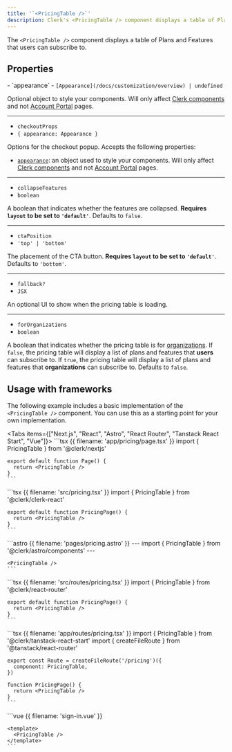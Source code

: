 ```yaml
---
title: '`<PricingTable />`'
description: Clerk's <PricingTable /> component displays a table of Plans and Features that users can subscribe to.
---
```


The `<PricingTable />` component displays a table of Plans and Features that users can subscribe to.

## Properties

<Properties>
  - `appearance`
  - <code>[Appearance](/docs/customization/overview) | undefined</code>

  Optional object to style your components. Will only affect [Clerk components](/docs/components/overview) and not [Account Portal](/docs/account-portal/overview) pages.

  ---

  - `checkoutProps`
  - `{ appearance: Appearance }`

  Options for the checkout popup. Accepts the following properties:

  - [`appearance`](/docs/customization/overview): an object used to style your components. Will only affect [Clerk components](/docs/components/overview) and not [Account Portal](/docs/account-portal/overview) pages.

  ---

  - `collapseFeatures`
  - `boolean`

  A boolean that indicates whether the features are collapsed. **Requires `layout` to be set to `'default'`**. Defaults to `false`.

  ---

  - `ctaPosition`
  - `'top' | 'bottom'`

  The placement of the CTA button. **Requires `layout` to be set to `'default'`**. Defaults to `'bottom'`.

  ---

  - `fallback?`
  - `JSX`

  An optional UI to show when the pricing table is loading.

  ---

  - `forOrganizations`
  - `boolean`

  A boolean that indicates whether the pricing table is for [organizations](/docs/organizations/overview). If `false`, the pricing table will display a list of plans and features that **users** can subscribe to. If `true`, the pricing table will display a list of plans and features that **organizations** can subscribe to. Defaults to `false`.
</Properties>

## Usage with frameworks

The following example includes a basic implementation of the `<PricingTable />` component. You can use this as a starting point for your own implementation.

<Tabs items={["Next.js", "React", "Astro", "React Router", "Tanstack React Start", "Vue"]}>
  <Tab>
    ```tsx {{ filename: 'app/pricing/page.tsx' }}
    import { PricingTable } from '@clerk/nextjs'

    export default function Page() {
      return <PricingTable />
    }
    ```
  </Tab>

  <Tab>
    ```tsx {{ filename: 'src/pricing.tsx' }}
    import { PricingTable } from '@clerk/clerk-react'

    export default function PricingPage() {
      return <PricingTable />
    }
    ```
  </Tab>

  <Tab>
    ```astro {{ filename: 'pages/pricing.astro' }}
    ---
    import { PricingTable } from '@clerk/astro/components'
    ---

    <PricingTable />
    ```
  </Tab>

  <Tab>
    ```tsx {{ filename: 'src/routes/pricing.tsx' }}
    import { PricingTable } from '@clerk/react-router'

    export default function PricingPage() {
      return <PricingTable />
    }
    ```
  </Tab>

  <Tab>
    ```tsx {{ filename: 'app/routes/pricing.tsx' }}
    import { PricingTable } from '@clerk/tanstack-react-start'
    import { createFileRoute } from '@tanstack/react-router'

    export const Route = createFileRoute('/pricing')({
      component: PricingTable,
    })

    function PricingPage() {
      return <PricingTable />
    }
    ```
  </Tab>

  <Tab>
    ```vue {{ filename: 'sign-in.vue' }}
    <script setup lang="ts">
    import { PricingTable } from '@clerk/vue'
    </script>

    <template>
      <PricingTable />
    </template>
    ```
  </Tab>
</Tabs>
